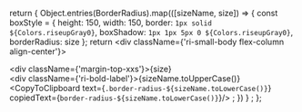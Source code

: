 
  return <Canvas withSource={SourceState.NONE}>
    <SpacingContainer>
      {
        Object.entries(BorderRadius).map(([sizeName, size]) => {
          const boxStyle = {
            height: 150,
            width: 150,
            border: `1px solid ${Colors.riseupGray0}`,
            boxShadow: `1px 1px 5px 0 ${Colors.riseupGray0}`,
            borderRadius: size
          };
          return <div className={'ri-small-body flex-column align-center'}>
            <div style={boxStyle} />
            <div className={'margin-top-xxs'}>{size}</div>
            <div className={'ri-bold-label'}>{sizeName.toUpperCase()}</div>
            <CopyToClipboard text={`.border-radius-${sizeName.toLowerCase()}`} copiedText={`border-radius-${sizeName.toLowerCase()}`}/>
          </div>;
        })
      }
    </SpacingContainer>
  </Canvas>;
};
